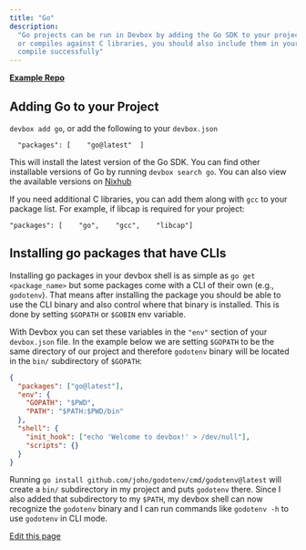 ```yaml
---
title: "Go"
description:
  "Go projects can be run in Devbox by adding the Go SDK to your project. If your project uses cgo
  or compiles against C libraries, you should also include them in your packages to ensure Go can
  compile successfully"
---
```


[**Example Repo**](https://github.com/jetify-com/devbox/tree/main/examples/development/go/hello-world)

## Adding Go to your Project[​](#adding-go-to-your-project "Direct link to Adding Go to your Project")

`devbox add go`, or add the following to your `devbox.json`

```
  "packages": [    "go@latest"  ]
```

This will install the latest version of the Go SDK. You can find other installable versions of Go by
running `devbox search go`. You can also view the available versions on
[Nixhub](https://www.nixhub.io/packages/go)

If you need additional C libraries, you can add them along with `gcc` to your package list. For
example, if libcap is required for your project:

```
"packages": [    "go",    "gcc",    "libcap"]
```

## Installing go packages that have CLIs[​](#installing-go-packages-that-have-clis "Direct link to Installing go packages that have CLIs")

Installing go packages in your devbox shell is as simple as `go get <package_name>` but some
packages come with a CLI of their own (e.g., `godotenv`). That means after installing the package
you should be able to use the CLI binary and also control where that binary is installed. This is
done by setting `$GOPATH` or `$GOBIN` env variable.

With Devbox you can set these variables in the `"env"` section of your `devbox.json` file. In the
example below we are setting `$GOPATH` to be the same directory of our project and therefore
`godotenv` binary will be located in the `bin/` subdirectory of `$GOPATH`:

```json
{
  "packages": ["go@latest"],
  "env": {
    "GOPATH": "$PWD",
    "PATH": "$PATH:$PWD/bin"
  },
  "shell": {
    "init_hook": ["echo 'Welcome to devbox!' > /dev/null"],
    "scripts": {}
  }
}
```

Running `go install github.com/joho/godotenv/cmd/godotenv@latest` will create a `bin/` subdirectory
in my project and puts `godotenv` there. Since I also added that subdirectory to my `$PATH`, my
devbox shell can now recognize the `godotenv` binary and I can run commands like `godotenv -h` to
use `godotenv` in CLI mode.

[Edit this page](https://github.com/jetify-com/devbox/tree/main/docs/app/docs/devbox-examples/languages/go.md)
